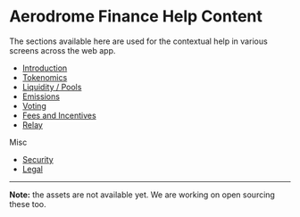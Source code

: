 # Aerodrome Finance Help Content

The sections available here are used for the contextual help in various screens
across the web app.

- [Introduction](intro)
- [Tokenomics](tokenomics)
- [Liquidity / Pools](liquidity)
- [Emissions](emissions)
- [Voting](voting)
- [Fees and Incentives](feesandbribes)
- [Relay](relay)

Misc

- [Security](security)
- [Legal](legal)

---

**Note:** the assets are not available yet. We are working on open sourcing
these too.
